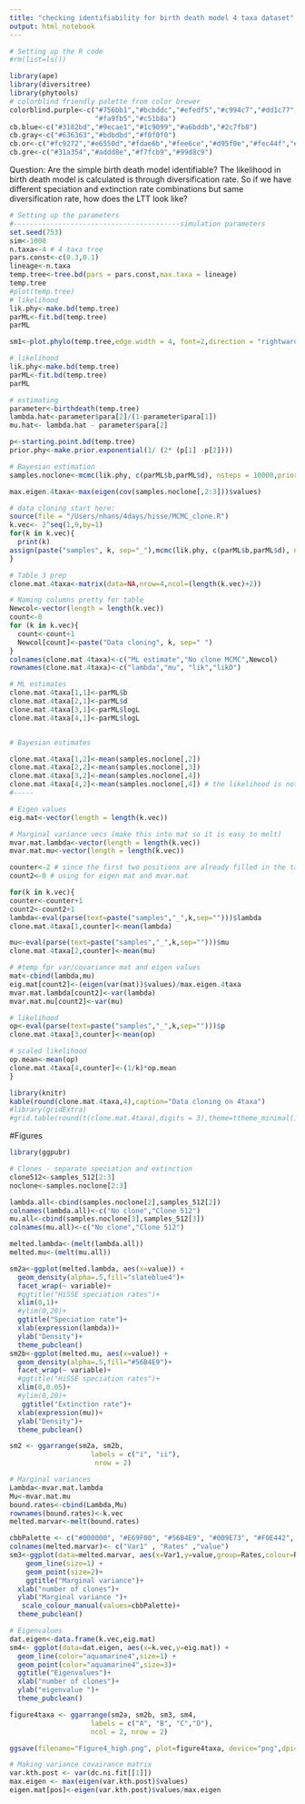 ```yaml
---
title: "checking identifiability for birth death model 4 taxa dataset"
output: html_notebook
---
```

```r
# Setting up the R code
#rm(list=ls())

library(ape)
library(diversitree)
library(phytools)
# colorblind friendly palette from color brewer
colorblind.purple<-c("#756bb1","#bcbddc","#efedf5","#c994c7","#dd1c77","#e7e1ef","#fde0dd",
                     "#fa9fb5","#c51b8a")
cb.blue<-c("#3182bd","#9ecae1","#1c9099","#a6bddb","#2c7fb8")
cb.gray<-c("#636363","#bdbdbd","#f0f0f0")
cb.or<-c("#fc9272","#e6550d","#fdae6b","#fee6ce","#d95f0e","#fec44f","#fff7bc")
cb.gre<-c("#31a354","#addd8e","#f7fcb9","#99d8c9")
```

Question: Are the simple birth death model identifiable?
The likelihood in birth death model is calculated is through diversification rate.
So if we have different speciation and extinction rate combinations but same diversification rate, how does the LTT look like?

```r
# Setting up the parameters
#-----------------------------------------simulation parameters
set.seed(753)
sim<-1000
n.taxa<-4 # 4 taxa tree
pars.const<-c(0.3,0.1)
lineage<-n.taxa
temp.tree<-tree.bd(pars = pars.const,max.taxa = lineage) 
temp.tree
#plot(temp.tree)
# likelihood
lik.phy<-make.bd(temp.tree)
parML<-fit.bd(temp.tree)
parML

sm1<-plot.phylo(temp.tree,edge.width = 4, font=2,direction = "rightwards",align.tip.label = TRUE,show.tip.label = TRUE,no.margin = TRUE)
```

```r

# likelihood
lik.phy<-make.bd(temp.tree)
parML<-fit.bd(temp.tree)
parML

# estimating
parameter<-birthdeath(temp.tree)
lambda.hat<-parameter$para[2]/(1-parameter$para[1])
mu.hat<- lambda.hat - parameter$para[2]

p<-starting.point.bd(temp.tree)
prior.phy<-make.prior.exponential(1/ (2* (p[1] -p[2])))

# Bayesian estimation
samples.noclone<-mcmc(lik.phy, c(parML$b,parML$d), nsteps = 10000,prior=prior.phy,lower=0, w = c(0.1, 0.1), print.every=1000)

max.eigen.4taxa<-max(eigen(cov(samples.noclone[,2:3]))$values)

# data cloning start here: 
source(file = "/Users/nhans/4days/hisse/MCMC_clone.R")
k.vec<- 2^seq(1,9,by=1)
for(k in k.vec){
  print(k)
assign(paste("samples", k, sep="_"),mcmc(lik.phy, c(parML$b,parML$d), nsteps = 10000,prior=prior.phy,lower=0, w = c(0.1, 0.1), print.every=1000, k.clone=k))
}

```
```r
# Table 3 prep
clone.mat.4taxa<-matrix(data=NA,nrow=4,ncol=(length(k.vec)+2))

# Naming columns pretty for table 
Newcol<-vector(length = length(k.vec))
count<-0
for (k in k.vec){
  count<-count+1
  Newcol[count]<-paste("Data cloning", k, sep=" ")
}
colnames(clone.mat.4taxa)<-c("ML estimate","No clone MCMC",Newcol)
rownames(clone.mat.4taxa)<-c("lambda","mu", "lik","likD")

# ML estimates
clone.mat.4taxa[1,1]<-parML$b
clone.mat.4taxa[2,1]<-parML$d
clone.mat.4taxa[3,1]<-parML$logL
clone.mat.4taxa[4,1]<-parML$logL


# Bayesian estimates

clone.mat.4taxa[1,2]<-mean(samples.noclone[,2])
clone.mat.4taxa[2,2]<-mean(samples.noclone[,3])
clone.mat.4taxa[3,2]<-mean(samples.noclone[,4])
clone.mat.4taxa[4,2]<-mean(samples.noclone[,4]) # the likelihood is not scaled or it is 1/1*lik
#-----

# Eigen values
eig.mat<-vector(length = length(k.vec))

# Marginal variance vecs (make this into mat so it is easy to melt)
mvar.mat.lambda<-vector(length = length(k.vec))
mvar.mat.mu<-vector(length = length(k.vec))

counter<-2 # since the first two positions are already filled in the table(modify this code)
count2<-0 # using for eigen mat and mvar.mat 

for(k in k.vec){
counter<-counter+1
count2<-count2+1
lambda<-eval(parse(text=paste("samples","_",k,sep="")))$lambda
clone.mat.4taxa[1,counter]<-mean(lambda)

mu<-eval(parse(text=paste("samples","_",k,sep="")))$mu
clone.mat.4taxa[2,counter]<-mean(mu)

# #temp fpr var/covariance mat and eigen values 
mat<-cbind(lambda,mu) 
eig.mat[count2]<-(eigen(var(mat))$values)/max.eigen.4taxa
mvar.mat.lambda[count2]<-var(lambda)
mvar.mat.mu[count2]<-var(mu)

# likelihood 
op<-eval(parse(text=paste("samples","_",k,sep="")))$p
clone.mat.4taxa[3,counter]<-mean(op)

# scaled likelihood
op.mean<-mean(op)
clone.mat.4taxa[4,counter]<-(1/k)*op.mean
}

library(knitr)
kable(round(clone.mat.4taxa,4),caption="Data cloning on 4taxa")
#library(gridExtra)
#grid.table(round(t(clone.mat.4taxa),digits = 3),theme=ttheme_minimal())

```

#Figures
```r
library(ggpubr)

# Clones - separate speciation and extinction
clone512<-samples_512[2:3]
noclone<-samples.noclone[2:3]

lambda.all<-cbind(samples.noclone[2],samples_512[2])
colnames(lambda.all)<-c("No clone","Clone 512")
mu.all<-cbind(samples.noclone[3],samples_512[3])
colnames(mu.all)<-c("No clone","Clone 512")

melted.lambda<-(melt(lambda.all))
melted.mu<-(melt(mu.all))

sm2a<-ggplot(melted.lambda, aes(x=value)) + 
  geom_density(alpha=.5,fill="slateblue4")+
  facet_wrap(~ variable)+
  #ggtitle("HiSSE speciation rates")+
  xlim(0,1)+
  #ylim(0,20)+
  ggtitle("Speciation rate")+
  xlab(expression(lambda))+
  ylab("Density")+
  theme_pubclean()
sm2b<-ggplot(melted.mu, aes(x=value)) + 
  geom_density(alpha=.5,fill="#56B4E9")+
  facet_wrap(~ variable)+
  #ggtitle("HiSSE speciation rates")+
  xlim(0,0.05)+
  #ylim(0,20)+
   ggtitle("Extinction rate")+
  xlab(expression(mu))+
  ylab("Density")+
  theme_pubclean()

sm2 <- ggarrange(sm2a, sm2b,
                    labels = c("i", "ii"),
                     nrow = 2)

# Marginal variances
Lambda<-mvar.mat.lambda
Mu<-mvar.mat.mu
bound.rates<-cbind(Lambda,Mu)
rownames(bound.rates)<-k.vec
melted.marvar<-melt(bound.rates)

cbbPalette <- c("#000000", "#E69F00", "#56B4E9", "#009E73", "#F0E442", "#0072B2", "#D55E00", "#CC79A7")
colnames(melted.marvar)<- c("Var1" , "Rates" ,"value")
sm3<-ggplot(data=melted.marvar, aes(x=Var1,y=value,group=Rates,colour=Rates,shape=Rates)) +
    geom_line(size=1) +
    geom_point(size=2)+
    ggtitle("Marginal variance")+
  xlab("number of clones")+
  ylab("Marginal variance ")+
   scale_colour_manual(values=cbbPalette)+
  theme_pubclean()

# Eigenvalues
dat.eigen<-data.frame(k.vec,eig.mat)
sm4<- ggplot(data=dat.eigen, aes(x=k.vec,y=eig.mat)) +
  geom_line(color="aquamarine4",size=1) +
  geom_point(color="aquamarine4",size=3)+
  ggtitle("Eigenvalues")+
  xlab("number of clones")+
  ylab("eigenvalue ")+
  theme_pubclean()

figure4taxa <- ggarrange(sm2a, sm2b, sm3, sm4,
                    labels = c("A", "B", "C","D"),
                    ncol = 2, nrow = 2)

ggsave(filename="Figure4_high.png", plot=figure4taxa, device="png",dpi=700)

```

```r
# Making variance covairance matrix 
var.kth.post <- var(dc.ni.fit[[1]])
max.eigen <- max(eigen(var.kth.post)$values)
eigen.mat[pos]<-eigen(var.kth.post)$values/max.eigen
```

